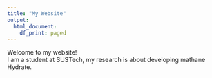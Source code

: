 ---
title: "My Website"
output:
  html_document:
    df_print: paged
---

Welcome to my website!  
I am a student at SUSTech, my research is about developing mathane Hydrate.